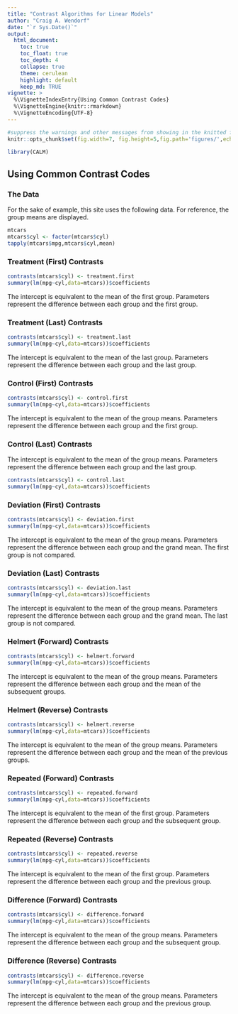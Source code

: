 ```yaml
---
title: "Contrast Algorithms for Linear Models"
author: "Craig A. Wendorf"
date: "`r Sys.Date()`"
output:
  html_document:
    toc: true
    toc_float: true
    toc_depth: 4
    collapse: true
    theme: cerulean
    highlight: default
    keep_md: TRUE
vignette: >
  %\VignetteIndexEntry{Using Common Contrast Codes}
  %\VignetteEngine{knitr::rmarkdown}
  %\VignetteEncoding{UTF-8}
---
```


```r
#suppress the warnings and other messages from showing in the knitted file.
knitr::opts_chunk$set(fig.width=7, fig.height=5,fig.path='figures/',echo=TRUE,warning=FALSE,message=FALSE)
```

```r
library(CALM)
```

## Using Common Contrast Codes

### The Data

For the sake of example, this site uses the following data. For reference, the group means are displayed.

```r
mtcars
mtcars$cyl <- factor(mtcars$cyl) 
tapply(mtcars$mpg,mtcars$cyl,mean)
```
### Treatment (First) Contrasts

```r
contrasts(mtcars$cyl) <- treatment.first
summary(lm(mpg~cyl,data=mtcars))$coefficients
```

The intercept is equivalent to the mean of the first group. Parameters represent the difference between each group and the first group.

### Treatment (Last) Contrasts

```r
contrasts(mtcars$cyl) <- treatment.last
summary(lm(mpg~cyl,data=mtcars))$coefficients
```

The intercept is equivalent to the mean of the last group. Parameters represent the difference between each group and the last group.

### Control (First) Contrasts

```r
contrasts(mtcars$cyl) <- control.first
summary(lm(mpg~cyl,data=mtcars))$coefficients
```

The intercept is equivalent to the mean of the group means. Parameters represent the difference between each group and the first group.

### Control (Last) Contrasts

The intercept is equivalent to the mean of the group means. Parameters represent the difference between each group and the last group.

```r
contrasts(mtcars$cyl) <- control.last
summary(lm(mpg~cyl,data=mtcars))$coefficients
```

### Deviation (First) Contrasts

```r
contrasts(mtcars$cyl) <- deviation.first
summary(lm(mpg~cyl,data=mtcars))$coefficients
```

The intercept is equivalent to the mean of the group means. Parameters represent the difference between each group and the grand mean. The first group is not compared. 

### Deviation (Last) Contrasts

```r
contrasts(mtcars$cyl) <- deviation.last
summary(lm(mpg~cyl,data=mtcars))$coefficients
```

The intercept is equivalent to the mean of the group means. Parameters represent the difference between each group and the grand mean. The last group is not compared.

### Helmert (Forward) Contrasts

```r
contrasts(mtcars$cyl) <- helmert.forward
summary(lm(mpg~cyl,data=mtcars))$coefficients
```

The intercept is equivalent to the mean of the group means. Parameters represent the difference between each group and the mean of the subsequent groups. 

### Helmert (Reverse) Contrasts

```r
contrasts(mtcars$cyl) <- helmert.reverse
summary(lm(mpg~cyl,data=mtcars))$coefficients
```

The intercept is equivalent to the mean of the group means. Parameters represent the difference between each group and the mean of the previous groups.

### Repeated (Forward) Contrasts

```r
contrasts(mtcars$cyl) <- repeated.forward
summary(lm(mpg~cyl,data=mtcars))$coefficients
```

The intercept is equivalent to the mean of the first group. Parameters represent the difference between each group and the subsequent group.

### Repeated (Reverse) Contrasts

```r
contrasts(mtcars$cyl) <- repeated.reverse
summary(lm(mpg~cyl,data=mtcars))$coefficients
```

The intercept is equivalent to the mean of the first group. Parameters represent the difference between each group and the previous group.

### Difference (Forward) Contrasts

```r
contrasts(mtcars$cyl) <- difference.forward
summary(lm(mpg~cyl,data=mtcars))$coefficients
```

The intercept is equivalent to the mean of the group means. Parameters represent the difference between each group and the subsequent group. 

### Difference (Reverse) Contrasts

```r
contrasts(mtcars$cyl) <- difference.reverse
summary(lm(mpg~cyl,data=mtcars))$coefficients
```

The intercept is equivalent to the mean of the group means. Parameters represent the difference between each group and the previous group. 
